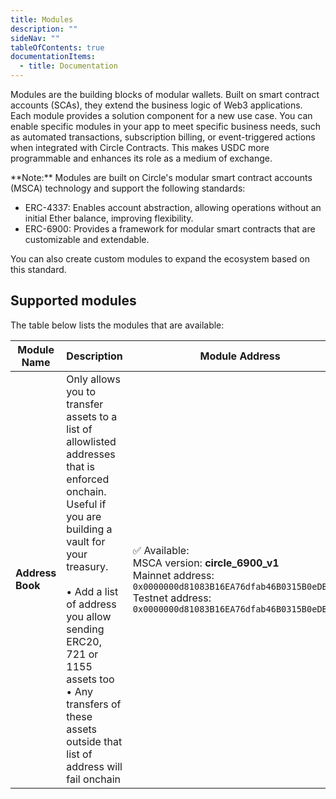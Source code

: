 ---
title: Modules
description: ""
sideNav: ""
tableOfContents: true
documentationItems:
  - title: Documentation
---

Modules are the building blocks of modular wallets. Built on smart contract
accounts (SCAs), they extend the business logic of Web3 applications. Each
module provides a solution component for a new use case. You can enable specific
modules in your app to meet specific business needs, such as automated
transactions, subscription billing, or event-triggered actions when integrated
with Circle Contracts. This makes USDC more programmable and enhances its role
as a medium of exchange.

<Note>
**Note:** Modules are built on Circle's modular smart contract accounts (MSCA)
technology and support the following standards:

- ERC-4337: Enables account abstraction, allowing operations without an
  initial Ether balance, improving flexibility.
- ERC-6900: Provides a framework for modular smart contracts that are
  customizable and extendable.
</Note>

You can also create custom modules to expand the ecosystem based on this
standard.

## Supported modules

The table below lists the modules that are available:

| Module Name      | Description                                                                                                                                                                                                                                                                                                                       | Module Address                                                                                                                                                                                         |
| ---------------- | --------------------------------------------------------------------------------------------------------------------------------------------------------------------------------------------------------------------------------------------------------------------------------------------------------------------------------- | ------------------------------------------------------------------------------------------------------------------------------------------------------------------------------------------------------ |
| **Address Book** | Only allows you to transfer assets to a list of allowlisted addresses that is enforced onchain. Useful if you are building a vault for your treasury. <br /> <br /> • Add a list of address you allow sending ERC20, 721 or 1155 assets too <br /> • Any transfers of these assets outside that list of address will fail onchain | ✅ Available: <br /> MSCA version: **circle_6900_v1** <br /> Mainnet address: <br /> `0x0000000d81083B16EA76dfab46B0315B0eDBF3d0` <br /> Testnet address: `0x0000000d81083B16EA76dfab46B0315B0eDBF3d0` |

